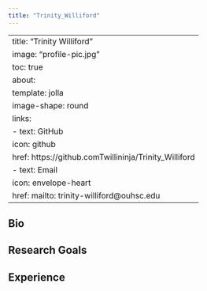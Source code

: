 ```yaml
---
title: "Trinity_Williford"
---
```

---
title: "Trinity Williford"
image: "profile-pic.jpg"
toc: true
about:
  template: jolla
  image-shape: round
  links:
    - text: GitHub
      icon: github
      href: https://github.comTwillininja/Trinity_Williford
    - text: Email
      icon: envelope-heart 
      href: mailto: trinity-williford@ouhsc.edu
---

::: {.column-page}

## Bio

## Research Goals

## Experience

:::